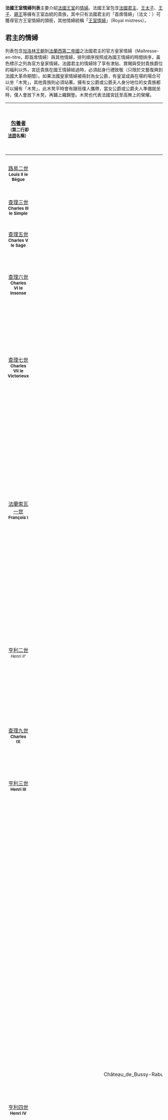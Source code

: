 {{Refimprove|time=2021-05-01T10:30:08+00:00}}
'''法國王室情婦列表'''主要介紹[[法國|法國]][[王室|王室]]的[[情婦|情婦]]。法國王室包含[[法國君主|法國君主]]、[[王太子|王太子]]、[[王子|王子]]、[[親王|親王]]等擁有王室血統的貴族，其中只有法國君主的「首席情婦」（法文：{{link-fr|Maîtresse-en-titre|Maîtresse-en-titre}}）可獲得官方王室情婦的頭銜，其他情婦統稱「[[王室情婦|王室情婦]]」（Royal mistress）。

==君主的情婦==
列表包含[[加洛林王朝|加洛林王朝]]到[[法蘭西第二帝國|法蘭西第二帝國]]之法國君主的官方皇家情婦（Maîtresse-en-titre，即首席情婦）與其他情婦，排列順序按照成為國王情婦的時間排序，黃色標示之列為官方皇家情婦。法國君主的情婦除了享有津貼、賞賜與受封貴族爵位的福利以外，宮廷貴族在國王情婦經過時，必須起身行禮致敬（只限於文藝復興到法國大革命期間）。如果法國皇家情婦被冊封為女公爵，有皇室成員在場的場合可以坐「木凳」，其他貴族則必須站著。擁有女公爵或公爵夫人身分地位的女貴族都可以擁有「木凳」，此木凳平時會有跟班僕人攜帶，當女公爵或公爵夫人準備就坐時，僕人會放下木凳，再鋪上織錦墊。木凳也代表法國宮廷至高無上的榮耀。

{|width=95% class="wikitable"
![[包養者|包養者]]<br /><small>（第二行即[[法語|法語]]名稱）</small>
!情婦圖像
!情婦的貴族頭銜<br /><small>（括號為冊封年代<br />第二行即[[法語|法語]]名稱）</small>
!情婦[[姓名|姓名]]<br /><small>（第二行即[[法語|法語]]名稱）</small>
![[在世|在世]]日期
![[在位|在位]]日期
!卸任原因
!情婦[[配偶|配偶]] <br /><small>括號中的數字表示婚姻關係存在的時間</small>
|-
|align="center"|[[路易二世_(西法蘭克)|路易二世]] <br /><small>''' Louis II le Bègue'''</small>
|align="center"|
|align="center"|
|align="center"|桑斯的希歐德琳<br /><small>'''Theodelinde of Sens '''</small> 
|align="center"| 
|align="center"|
|align="center"| 
|align="center"|
|-
|align="center" rowspan="1"|[[查理三世_(西法蘭克)|查理三世]] <br /><small>''' Charles III le Simple'''</small>
|align="center"|
|align="center"|
|align="center"| '''Frederuna von Ringleheim'''
|align="center"| 
|align="center"|
|align="center"| 
|align="center"|
|-
|align="center"|[[查理五世|查理五世]] <br /><small>'''Charles V le Sage'''</small>
|align="center"|
|align="center"|
|align="center"|{{link-fr|碧耶特·德·卡西諾|Biette de Casinel}}<br /><small>'''Biette de Casinel'''</small>
|align="center"|1340年 - 1380年
|align="center"|1360年-
|align="center"| 
|align="center"|
|-
|align="center"|[[查理六世|查理六世]] <br /><small>'''Charles VI le Insense'''</small>
|align="center"|[[File:GUIZOT_odinette.jpg|80px]]
|align="center"|
|align="center"|{{link-en|奧黛特·肯迪佛斯|Odette de Champdivers}}<br /><small>'''Odette de Champdivers'''</small>
|align="center"| 1390年 - 1425年
|align="center"| 1407年-1422年
|align="center"|[[查理六世|查理六世]]死亡
|align="center"|
|-
|align="center" rowspan="3"|[[查理七世|查理七世]]<br /><small>'''Charles VII le Victorieux'''</small>

|-bgcolor=#FFFFCE
|align="center"|[[File:AgnesSorel11.jpeg|80px]]
|align="center"|
|align="center"|[[阿涅絲·索蕾|艾格妮絲·索瑞兒]]<br /><small>(歐洲首位公開承認的官方皇家情婦)<br />'''Agnès Sorel'''</small>
|align="center"| 1421年 - 1450年[[2月9日|2月9日]]
|align="center"| 1441年-1450年
|align="center"|死亡
|align="center"|無

|-bgcolor=#FFFFCE
|align="center"|
|align="center"|弗雷克爾男爵夫人<br /><small>'''Baroness of Villequier '''</small>
|align="center"| {{link-en|安東寧特·德·梅格尼萊斯|Antoinette de Maignelais}}<br /><small>'''Antoinette de Maignelais'''</small>
|align="center"| 1434年 - 1474年
|align="center"| 1450年-1461年
|align="center"|[[查理七世|查理七世]]死亡
|align="center"|弗雷克爾男爵<br/><small>'''Baron de Villequier'''</small>

|-
|align="center" rowspan="3"| [[法蘭索瓦一世|法蘭索瓦一世]] <br /><small>'''François I'''</small>
|-bgcolor=#FFFFCE
|align="center"|[[File:Madame_chateaubriant_foix_g.jpg|80px]]
|align="center"|夏多布里昂伯爵夫人<br /><small>''' countess of Châteaubrian'''</small>
|align="center"| {{link-en|法蘭絲華絲·德·法克斯|Françoise de Foix}}<br /><small>'''Françoise de Foix'''</small>
|align="center"| 1495年 - 1537年10月16日
|align="center"| 1518年-1528年
|align="center"|地位被艾坦斯公爵夫人取代
|align="center"|夏多布里昂伯爵<br /><small>'''count of Châteaubrian '''</small>

|-bgcolor=#FFFFCE
|align="center"|[[File:AnnedePisseleuCorneilledeLyon.jpg|80px]]
|align="center"|{{link-en|艾坦斯公爵夫人|Anne de Pisseleu d'Heilly}}<br /><small>'''Duchess of Étampes'''</small>
|align="center"| {{link-en|安·德·皮瑟魯·德·海利|Anne de Pisseleu d'Heilly}}<br /><small>'''Anne de Pisseleu d'Heilly'''</small>
|align="center"| 1508年 - 1580年
|align="center"| 1525年-1547年
|align="center"|[[法蘭索瓦一世|法蘭索瓦一世]]死亡
|align="center"|吉恩四世(艾坦斯公爵)<br /><small>'''Jean IV de Brosse'''</small>

|-
|align="center" rowspan="3"| [[亨利二世|亨利二世]] <br /><small>'' Henri II '''</small>
|-bgcolor=#FFFFCE
|align="center"|[[File:DianedePoitiers.jpg|80px]]
|align="center"|
|align="center"|[[黛安·德·波迪耶|黛安·德·波迪耶]]<br /><small>'''Diane de Poitiers'''</small>
|align="center"| 1499年 - 1566年4月25日
|align="center"| 1538年-1559年
|align="center"|亨利二世死亡
|align="center"|路易斯‧德‧Brézé (Anet領主)<br /><small>'''Louis de Brézé, seigneur d'Anet'''</small>

|-
|align=center|[[File:Lady_Janet_Stewart_by_George_Jamesone.jpg|80px]]
|align="center"|弗萊明夫人<br /><small>'''Lady Fleming'''</small>
|align="center"|{{link-en|珍娜·斯圖瓦特|Lady Janet Stewart}}<br /><small>'''Janet Stewart '''</small>
|align="center"| 1502年 7月17日-1562年2月20日
|align="center"| 1548年左右-
|align="center"|回[[蘇格蘭|蘇格蘭]]
|align="center"|馬爾科姆‧弗萊明(弗萊明領主)(?-1524)<br /><small>''' Malcolm Fleming, 3rd Lord Fleming '''</small>

|-
|align="center"|[[查理九世_(法蘭西)|查理九世]] <br /><small>'''Charles IX'''</small>
|align="center"|<!-- 檔案不存在 [[File:Marietouchetbyjeandecourt.jpg|80px]] ，可從英文維基百科取得 -->
|align="center"|
|align="center"|{{link-en|瑪莉·都查特|Marie Touchet}} <br /><small>'''Marie Touchet'''</small>
|align="center"| 1549年-1638年
|align="center"| ?-[[1574|1574]]
|align="center"| 查理九世死亡
|align="center"| 

|-
|align="center"|[[亨利三世|亨利三世]] <br /><small>'''Henri III '''</small>
|align="center"|[[File:VeronicaFranco.jpg|80px]]
|align="center"|
|align="center"|[[維羅尼卡·佛朗哥|維羅尼卡·佛朗哥]]<br /><small>'''Veronica Franco'''</small>
|align="center"| 1546年-1591年
|align="center"|
|align="center"|
|align="center"| 
|-
|align="center" rowspan="9"| [[亨利四世|亨利四世]] <br /><small>'''Henri IV'''</small>
|align="center"|[[File:CharlottedeBeauneSemblancay.jpg|80px]]
|align="center"|圖爾斯子爵夫人<br />索維男爵夫人<br />諾爾茅提爾侯爵夫人<br /><small>'''Viscountess of Tours'''<br /> '''Baroness de Sauve'''<br />'''Marquise de Noirmoutier'''</small>
|align="center"|{{link-en|夏洛特·德·索維|Charlotte de Sauve}}<br /><small>'''Charlotte de Sauve'''</small>
|align="center"| 1551年 -1617年
|align="center"|1572年-1578年
|align="center"|[[亨利四世|亨利四世]] 移情別戀
|align="center"|
|-

|align="center"|[[File:Francois_Quesnel_-_La_Belle_Fosseuse.jpg|80px]]
|align="center"|
|align="center"|{{link-fr|法蘭絲華絲·德·蒙莫朗西|Françoise de Montmorency-Fosseux}}<br /><small>'''Françoise de Montmorency '''</small>
|align="center"| 1566年-1641年
|align="center"|1579年-1581年
|align="center"| 
|align="center"|

|-
|align="center"|
|align="center"| 
|align="center"|{{link-fr|艾絲特·因貝特|Esther Imbert}}<br /><small>'''Esther Imbert'''</small>
|align="center"| 1570年12月11日 - 1593年
|align="center"| 1586年-1588年
|align="center"|地位被{{link-en|蒙梭澳女侯爵|Gabrielle d'Estrées}}取代
|align="center"|

|-
|align="center"|[[File:Diane_d'Andouins,_La_Belle_Corisande.jpg|80px]]
|align="center"| 蓋屈伯爵夫人(1600)<br /><small>'''comtesse de Guiche'''</small>
|align="center"|{{link-fr|黛安·德·安達因斯|Diane d'Andoins}}<br /><small>'''Diane d'Andoins'''</small>
|align="center"| 1554年 - 1520年
|align="center"| 1585年-
|align="center"|
|align="center"|

|-bgcolor=#FFFFCE
|align=center|[[File:Château_de_Bussy-Rabutin_-_Gabrielle_d'Estrées,_duchesse_de_Beaufort_(bgw19_0355)_(cropped).jpg|80px]]
|align="center"|蒙梭澳女侯爵(1594)<br />貝福特女公爵(1597)<br /><small>''' Marchioness of Monceaux'''<br /> '''Duchess of Beaufort '''</small>
|align="center"|{{link-en|加布里葉·德·艾絲緹斯|Gabrielle d'Estrées}}<br /><small>'''Gabrielle d'Estrées'''</small>
|align="center"| 1573年 - 1599年4月10日
|align="center"| [[1591|1591]]-1599年
|align="center"|難產死亡
|align="center"|尼可拉斯‧德‧阿梅法<br /><small>''' Nicolas Damerval de Liancourt'''</small>

|-bgcolor=#FFFFCE
|align="center"|[[File:Catherine_Henriette_de_Balzac_d'Entragues.jpg|80px]]
|align="center"| 弗爾紐女侯爵(1600)<br /><small>'''Marquise de Verneuil'''</small>
|align="center"|{{link-en|凱薩琳·海麗葉·巴爾札克·恩泰奎斯|Catherine Henriette de Balzac d'Entragues}}<br /><small>'''Catherine Henriette de Balzac d'Entragues'''</small>
|align="center"| 1579年 - 1633年
|align="center"| [[1599|1599]]-1608年
|align="center"|密謀叛變
|align="center"|無

|-bgcolor=#FFFFCE
|align="center"|[[File:Jacqueline_de_Bueil.jpg|80px]]
|align="center"| 莫雷女伯爵<br /><small>''' comtesse de Moret'''</small>
|align="center"|{{link-fr|賈桂琳·德·比埃伊|Jacqueline de Bueil}}<br /><small>'''Jacqueline de Bueil'''</small>
|align="center"| 1588年 - 1651年
|align="center"| 1605年-
|align="center"|
|align="center"|

|-
|align="center"|[[File:CharlottedesEssarts.jpg|80px]]
|align="center"| 羅莫朗妲女伯爵<br /><small>''' comtesse de Romorantin'''</small><br />維屈女公爵<br /><small>''' duchesse de Vitry'''</small>
|align="center"|{{link-fr|夏綠蒂·埃瑟茨|Charlotte des Essarts}}<br /><small>'''Charlotte des Essarts'''</small>
|align="center"| 1580年 - 1651年
|align="center"| 1607年-
|align="center"|
|align="center"|


|-
|align="center"|[[File:Charlotte-Marguerite_de_Montmorency.jpg|80px]]
|align="center"| 孔德親王妃(1610)<br /><small>'''Princesse of Condé'''</small>
|align="center"|{{link-en|夏綠蒂·瑪格莉特·德·蒙莫朗西|Charlotte Marguerite de Montmorency}}<br /><small>'''Charlotte Marguerite de Montmorency'''</small>
|align="center"| 1594年5月11日 - 1650年12月2日
|align="center"|
|align="center"|準備上任期間未到達宮廷之前[[亨利四世|亨利四世]]被刺殺死亡
|align="center"|[[孔德親王亨利二世|孔德親王亨利二世]](1609-1646)<br /><small>'''Henri, Prince of Condé '''</small>

|-
|align="center"| [[路易十三|路易十三]] <br /><small>'''Louis XIII '''</small>
|align="center"| [[File:Marie_de_Hautefort.jpg|80px]]
|align="center"|
|align="center"|{{link-en|瑪莉·豪特佛|Marie de Hautefort}}<br /><small>'''Marie de Hautefort'''</small>
|align="center"| 1616年-1691年
|align="center"| 
|align="center"|
|align="center"| 
|-
|align="center" rowspan="12"| [[路易十四|路易十四]] <br /><small>'''Louis XIV '''</small>
|align="center"| 
|align="center"|博費斯男爵夫人<br /><small>'''baroness de Beauvais'''</small>
|align="center"| {{link-en|凱薩琳-海莉艾特·貝利爾|Catherine Bellier}}<br /><small>'''Catherine-Henriette Bellier'''</small>
|align="center"| 1614年6月16日- 1689年6月7日
|align="center"| 1652年-1654年
|align="center"|王太后指示退休
|align="center"|博費斯男爵<br /><small>'''baron de Beauvais'''</small>
|-
|align="center"| [[File:Princess_Henrietta_Anne_of_England,_Duchess_of_Orléans_by_Pierre_Mignard.jpg|80px]]
|align="center"|奧爾良公爵夫人<br /><small>'''Duchess of Orleans'''</small>
|align="center"| [[英國|英國]]{{link-en|海莉艾達公主|Princess Henrietta of England}}<br /><small>'''Princess Henrietta of England'''</small>
|align="center"| 1644年6月16日- 1670年6月30日
|align="center"| ?-1661年
|align="center"|國王目標轉移至[[拉瓦莉埃女公爵|拉瓦莉埃女公爵]]
|align="center"|奧爾良公爵菲利普一世 

|-bgcolor=#FFFFCE
|align="center"|[[File:LouiseDeLaValliere01.jpg|80px]]
|align="center"|拉瓦莉埃女公爵(1667年)<br /><small>'''Duchess of La Vallière'''</small>
|align="center"|[[路易絲·德·拉瓦莉埃|路易絲·德·拉瓦莉埃]]<br /><small>'''Louise de La Vallière'''</small>
|align="center"| 1644年6月8日- 1710年6月7日
|align="center"| 1661年-1667年
|align="center"|地位被蒙提斯班侯爵夫人取代
|align="center"|無 
|-
|align="center"|
|align="center"|
|align="center"|{{link-en|寶恩·德·潘思·奧迪寇特|Bonne de Pons d'Heudicourt}}<br /><small>'''Bonne de Pons d'Heudicourt'''</small>
|align="center"| 1641年- 1709年
|align="center"| 1665年-
|align="center"|
|align="center"|麥可‧德‧奧迪寇特<br /><small>''' Michel Sublet d'Heudicourt'''</small>
|-
|align="center"|[[File:Catherine_Charlotte_de_Gramont_attributed_to_Jean_Nocret.jpg|80px]]
|align="center"|摩納哥王妃<br /><small>''' Princess of Monaco'''</small>
|align="center"|{{link-en|凱瑟琳·夏洛特·德·格雷夢特|Catherine Charlotte de Gramont}}<br /><small>''' Catherine Charlotte de Gramont'''</small>
|align="center"| 1639年 - 1648年6月4日
|align="center"| 1668年-1668年
|align="center"|國王失去興趣
|align="center"|{{link-en|摩納哥親王路易一世|Louis I, Prince of Monaco}}<br /><small>''' Louis I of Monaco'''</small>

|-
|align="center"|
|align="center"|辛安斯侯爵夫人<br /><small>'''Marchioness of Thianges'''</small>
|align="center"|{{link-en|加布里艾爾·德·莫特馬特|Gabrielle de Rochechouart de Mortemart}}<br /><small>''' Gabrielle de Rochechouart de Mortemart</small>
|align="center"| 1633年 - 1693年9月12日
|align="center"| 
|align="center"|
|align="center"| 辛安斯侯爵<br />(克勞德‧萊昂諾爾‧達馬斯‧辛安斯)<br /><small>''' Claude Leonor Damas de Thianges''' 

|-bgcolor=#FFFFCE
|align="center"|[[File:Portrait_painting_of_Françoise_de_Rochechouart_(Madame_de_Montespan)_by_an_unknown_artist_(at_the_Musée_national_du_Château_de_Versailles).jpg|80px]]
|align="center"|{{link-en|蒙提斯班侯爵夫人|Athénaïs de Montespan}}<<br /><small>'''marquise of Montespan'''</small>
|align="center"|{{link-en|法蘭斯華絲-愛申妮絲·德·莫特馬特|Athénaïs de Montespan}}<br /><small>''' Françoise-Athénaïs de Rochechouart de Mortemart '''</small>
|align="center"|1641年10月5日- 1707年5月27日
|align="center"|1667年-1680年
|align="center"|使用巫術而失寵 
|align="center"|蒙提斯班侯爵
|-
|align=center|[[File:Anne_de_Rohan-Chabot,_Princess_of_Soubise.jpg|80px]]
|align="center"|蘇比斯王妃 <br /><small>'''Princess of Soubise'''</small>
|align="center"|{{link-en|安·德·洛漢-查伯特|Anne de Rohan-Chabot}}<br /><small>''' Anne de Rohan-Chabot '''</small>
|align="center"| 1648年 - 1709年2月4日
|align="center"| 1676年-?
|align="center"|國王失去興趣
|align="center"|蘇比斯王子{{link-en|法蘭西斯·德·洛漢|François, Prince of Soubise}}<br /><small> '''Prince of Soubise'''<br /> '''François de Rohan'''
|-
|align="center"|[[File:Portrait_de_Madame_Marie-Elisabeth_de_Ludres,_chanoinesse_de_Poussay_,_maîtresse_de_Louis_XIV,_représentée_en_Marie-Madeleine.jpg|80px]]
|align="center"|{{link-en|路崔思女侯爵|Isabelle de Ludres}}<br />
|align="center"|{{link-en|瑪莉-伊莉莎白·德·路崔思|Isabelle de Ludres}}<br /><small>''' Marie-Elisabeth de Ludres '''</small>
|align="center"| 1647年 - 1726年1月28日
|align="center"| 1675年- 1676年
|align="center"|失寵
|align="center"|無
|-
|align="center"|[[File:Château_de_Bussy-Rabutin_-_Marie-Anglique_de_Scorailles_de_Roussille,_duchesse_de_Fontanges_(bgw19_0359)_(cropped).jpg|80px]]
|align="center"| 芳達姬女公爵<br /><small>'''Duchess of Fontanges'''</small>
|align="center"| {{link-en|瑪莉-安裘莉克·德·斯格瑞斯|Marie Angélique de Scorailles}}<br /><small>''' Marie-Angélique de Scorailles'''</small>
|align="center"| 1661年 - 1681年6月28日
|align="center"| 1679年- 1681年6月28日
|align="center"|產後死亡
|align="center"|無

|-bgcolor=#FFFFCE
|align="center"|[[File:Mme_de_Maintenon.jpg|80px]]
|align="center"|[[曼特農夫人|曼特農女侯爵]]<br /><small>'''marquise de Maintenon'''</small>
|align="center"|[[法蘭斯華絲·德·奧比涅|法蘭斯華絲·德·奧比涅]]<br /><small>''' Françoise d’Aubigné'''</small>
|align="center"| 1635年11月27日 - 1719年4月15日
|align="center"| ?-1686年
|align="center"|成為路易十四的第二任配偶 
|align="center"| 保羅·斯卡龍 (1651-1660) <br />路易十四 (1685-1715)
|-
|align="center"|
|align="center"|
|align="center"|{{link-en|克勞德·德·奧雷斯|Claude de Vin des Œillets}}<br /><small>'''Claude de Vin des Œillets'''</small>
|align="center"| 1637年 - 1787年
|align="center"| ?-1678年
|align="center"| 
|align="center"| 
|-
|align="center" rowspan="12"| [[路易十五|路易十五]] <br /><small>'''Louis XV '''</small>
|-bgcolor=#FFFFCE
|align="center"|[[File:Portrait_of_a_Lady,_said_to_be_Louise_Julie_de_Nesle,_Comtesse_de_Mailly_by_Alexis_Grimou.jpg|80px]]
|align="center"|梅利伯爵夫人<br /><small>'''countess of Mailly'''</small>
|align="center"|{{link-en|路易絲·茱莉·德·梅利-尼勒斯|Louise Julie de Mailly}}<br /><small>'''Louise Julie de Mailly-Nesle'''</small>
|align="center"| 1710年 - 1751年
|align="center"| 1732年-1742年
|align="center"|地位被妹妹夏多洛克斯女公爵取代
|align="center"|梅利伯爵<br /><small>'''Louis Alexandre de Mailly, comte de Mailly'''</small>

|-
|align="center"|[[File:Pauline_Félicité_de_Mailly-Nesle.jpg|80px]]
|align="center"|凡第邁爾侯爵夫人<br /><small>'''marquise de Vintimille'''</small>
|align="center"|{{link-en|寶琳·菲莉西泰·德·梅利-尼勒斯|Pauline Félicité de Mailly}}<br /><small>'''Pauline Félicité de Mailly-Nesle '''</small>
|align="center"| 1712年 - 1741年
|align="center"| 1738年-1741年
|align="center"|產後死亡
|align="center"|凡第邁爾侯爵<br /><small>'''Jean Baptiste Félix Hubert de Vintimille, marquis de Vintimille'''</small>

|-bgcolor=#FFFFCE
|align="center"|[[File:Marie-Anne_de_Mailly-Nesle.jpg|80px]]
|align="center"|夏多洛克斯女公爵<br /><small>'''duchesse de Châteauroux '''</small>
|align="center"|{{link-en|瑪莉·安·德·梅利-尼勒斯|Marie Anne de Mailly}}<br /><small>'''Marie Anne de Mailly-Nesle '''</small>
|align="center"| 1717年10月5日 - 1744年12月8日
|align=center| 1742年-1744年
|align="center"|病逝
|align="center"|無</small>

|-
|align="center"|[[File:Diane_Adélaïde_de_Mailly-Nesle.jpg|80px]]
|align="center"|勞拉桂斯公爵夫人<br /><small>'''duchesse de Lauraguais'''</small>
|align="center"|{{link-en|黛安·阿德萊德·德·梅利-尼勒斯|Diane Adélaïde de Mailly}}<br /><small>'''Diane Adélaïde de Mailly-Nesle '''</small>
|align="center"| 1713年2月11日 - 1760年2月20日
|align="center"| 1742年-1744年
|align="center"| ?
|align="center"|勞拉桂斯公爵

|-bgcolor=#FFFFCE
|align="center"|[[File:Carle_Vanloo,_La_Marquise_de_Pompadour_en_jardinière_(vers_1754–1755).jpg|80px]]
|align="center"|[[龐巴度夫人|龐巴度女侯爵]](1721)[[龐巴度夫人|龐巴度女公爵]](<br /><small>'''Marquise de Pompadour '''</small>
|align="center"|[[龐巴度夫人|珍·安東寧特·柏桑]]<br /><small>'''Jeanne Antoinette Poisson '''</small>
|align="center"| 1721年12月29日 - 1764年4月15日
|align="center"| 1745年-1764年
|align="center"|病逝
|align="center"|[[夏爾-紀堯姆·勒·諾爾芒·德·蒂奧勒|諾曼·提歐勒斯]]<br /><small>Charles Guillaume Le Normant d'Étiolles </small>

|-
|align="center"|[[File:Françoise_de_Châlus_ou_plus_précisemment_de_Chalus.jpg|80px]]
|align="center"|諾伯納-拉拉公爵夫人<br /><small>'''duchess of Narbonne-Lara '''</small>
|align="center"|{{link-fr|法蘭斯華絲·查勞斯|Françoise de Châlus}}<br /><small>'''Françoise de Châlus '''</small>
|align="center"| 1734年2月24日 - 1821年7月7日
|align="center"| 1749年-
|align="center"|
|align="center"|

|-
|align="center"|
|align="center"|
|align="center"|瑪莉‧安‧德‧克伊斯玲<br/>
|align="center"| 
|align="center"|
|align="center"|路易十五失去興趣
|align="center"|

|-
|align="center"|[[File:Resting_Girl_by_François_Boucher_(1753)_-_Alte_Pinakothek_-_Munich_-_Germany_2017_(crop).jpg|80px]]
|align="center"|無
|align="center"| {{link-en|瑪莉-路易絲·歐莫菲|Marie-Louise O'Murphy}}<br /><small>'''Marie-Louise O'Murphy '''</small>
|align="center"| 1737年10月21日 - 1714年12月11日
|align="center"| 1752年-1754年
|align="center"|[[龐巴度夫人|龐巴度女侯爵]]安排結婚
|align="center"|雅克‧培雷特‧德‧柏法蘭夏<br /><small>'''Jacques Pelet de Beaufranchet''' </small>

|-
|align="center"|
|align="center"|
|align="center"|夏綠蒂-羅莎玲‧德‧察瑟爾-羅曼藍<br /><small>'''Charlotte-Rosalie de Choiseul-Romanet '''</small>
|align="center"| 
|align="center"| 
|align="center"|逐出宮廷
|align="center"|

|-
|align="center"|[[File:Anne_Couppier_de_Romans.jpg|80px]]
|align="center"|米利-考龍女男爵<br /><small>'''baroness of Meilly-Coulonge'''</small>
|align="center"|{{link-fr|安·考菲兒·德·羅曼斯|Anne Couppier de Romans}}<br /><small>'''Anne Couffier de Romans '''</small>
|align="center"| 1737年 - 1808年 
|align="center"| 1760年 - 1765年 
|align="center"|
|align="center"|

|-bgcolor=#FFFFCE
|align=center|[[File:Madame_Dubarry1.jpg|80px]]
|align="center"|[[杜巴利伯爵夫人|杜巴利伯爵夫人]]<br /><small>'''Comtesse du Barry'''</small>
|align="center"|[[杜巴利伯爵夫人|瑪莉-珍·貝庫]]<br /><small>''' Marie-Jeanne Bécu '''</small>
|align="center"| 1743年8月19日 - 1793年12月8日 
|align="center"|[[1768|1768]]-[[1774|1774]]
|align="center"|路易十五死亡
|align="center"|杜巴利伯爵<br /><small>'''Comte Guillaume du Barry</small>

|-
|align="center" rowspan="1"| [[拿破崙一世|拿破崙一世]] <br /><small>'''Napoléon I'''</small>
|align="center"|[[File:MariaWalewska.jpg|80px]]
|align="center"|瓦萊夫斯基伯爵夫人<br /><small>'''Countess de Walewski'''</small>
|align="center"| {{link-en|瑪麗亞·瓦萊夫斯基|Marie Walewska}}<br /><small>''' Marie Walewska'''</small>
|align="center"| 1786年12月7日 - 1817年12月11日
|align="center"|1807年-1814年
|align="center"|
|align="center"|瓦萊夫斯基伯爵(1804-1812)<br /><small>'''Count Anastase Walewski '''</small>

|-
|align="center"|[[路易十八|路易十八]] <br /><small>'''Louis XVIII '''</small>
|align="center"|[[File:Zoe_Talon.jpg|80px]]
|align="center"|杜凱拉伯爵夫人<br /><small>'''comtesse du Cayla'''</small>
|align="center"|{{link-en|左伊·薇多莉爾·塔龍|Zoé Talon, comtesse du Cayla}}<br /><small>''' Zoé Victoire Talon'''</small>
|align="center"| 1785年8月5日 - 1852年3月19日
|align="center"| ? - 1824年
|align="center"| [[路易十八|路易十八]]死亡
|align="center"|杜凱拉伯爵<br /><small>''' comte Baschi du Cayla'''</small>

|-
|align="center"|[[路易-菲利普一世|路易-菲利普一世]] <br /><small>'''Louis-Philippe I'''</small>
|align="center"|[[File:Claude-Jean-Baptiste-Hoin-xx-Presumed-Portrait-of-Mademoiselle-Rosalie-Duthe.jpg|80px]]
|align="center"|無
|align=center|{{link-en|凱薩琳-羅莎玲·傑拉德·杜勒|Rosalie Duthé}}<br /><small>'''Catherine-Rosalie Gerard Duthé '''</small>
|align="center"| 1748年- 1830年
|align="center"|
|align="center"|
|align="center"|

|-
|align="center" rowspan="3"|[[拿破崙三世|拿破崙三世]] <br /><small>'''Napoléon III'''</small>
|align="center"|[[File:Cappelaere_Portrait_Miss_Haryett_Howard.jpg|80px]]
|align="center"|博雷加德女伯爵<br /><small>'''Countess of Beauregard'''</small>
|align="center"|{{link-en|海莉葉·郝華|Harriet Howard}}<br /><small>'''Harriet Howard'''</small>
|align="center"|1823年- 1865年
|align="center"|[[1846|1846]]- 1854年
|align="center"|結婚
|align="center"|<small>''' Captain Clarence Trelawny(1854-1865)'''</small>

|-
|align="center"|[[File:Contessa_di_Castiglione.jpg|80px]]
|align="center"|卡斯提里昂伯爵夫人<br /><small>'''Countess of Castiglione'''</small>
|align="center"|{{link-en|維琴妮·迪·奧多尼|Virginia Oldoini, Countess of Castiglione}}<br /><small>'''Virginia Oldoini'''</small>
|align="center"| 1834年3月22日 - 1899年11月28日
|align="center"|[[1856|1856]]- 1857年
|align="center"|[[拿破崙三世|拿破崙三世]]失去興趣而被遣散
|align="center"|卡斯提里昂伯爵<br />(法蘭西斯柯‧弗拉西斯‧迪‧卡斯提里昂)<br /><small>'''Francesco Verasis di Castiglione'''</small>

|-
|align="center"|
|align="center"|瓦萊夫斯基伯爵夫人<br /><small>'''Countess of Walewski'''</small>
|align="center"|瑪莉-安‧德‧瑞希<br /><small>'''Marie Anne de Ricci'''</small>
|align="center"| 1823年 - 1912年
|align="center"|1850年代
|align="center"| 
|align="center"|{{link-en|瓦萊夫斯基伯爵|Count Alexandre Joseph Colonna-Walewski}}<br /> 亞歷山大‧約瑟夫‧科隆納-瓦萊夫斯基<br /> <small>'''Alexandre Florian Joseph, Count Colonna-Walewski'''</small>

|}

==其他王室成員的情婦==
{|width=95% class="wikitable"
![[包養者|包養者]]<br /><small>（第二行即[[法語|法語]]名稱）</small>
!情婦圖像
!情婦的貴族頭銜<br />括號為冊封年代<br /><small>（第二行即[[法語|法語]]名稱）</small>
!情婦[[姓名|姓名]]<br /><small>（第二行即[[法語|法語]]名稱）</small>
![[在世|在世]]日期
![[在位|在位]]日期
!卸任原因
!情婦[[配偶|配偶]] <br /><small>括號中的數字表示婚姻關係存在的時間</small>
|-
|align="center"|[[路易王太子|路易王太子]] <br /><small>'''Louis, Grand Dauphin'''</small>
|align="center"|[[File:Anonymous_drawing_of_Marie_Émilie_Thérèse_de_Joly,_"Mademoiselle_de_Choin".jpg|80px]]
|align="center"|
|align="center"|{{link-en|瑪莉·艾蜜莉·德·查茵|Marie Émilie de Joly de Choin}}<br /><small>'''Marie Émilie de Joly de Choin'''</small>
|align="center"| 1670年8月2日 - 1732年
|align="center"|- 1695年
|align="center"| 與路易王太子結婚
|align="center"|路易王太子(1695-1711)<br /><small>'''Louis, Grand Dauphin'''</small>

|-
|align="center"|[[腓力二世_(奧爾良公爵)|法國攝政王菲利浦‧奧爾良]] <br /><small>'''Louis, Grand Dauphin'''</small>
|align="center"|
|align="center"|帕拉貝爾侯爵夫人<br /><small>'''Marquise de Parabère'''
|align="center"|瑪莉-瑪德琳‧德‧拉維菲爾<br /><small>'''Marie Madeleine de la Vieuville'''</small>
|align="center"| 1693年- 1755年
|align="center"|1716年-
|align="center"| 
|align="center"|帕拉貝爾侯爵<br />凱薩‧亞歷山大‧德‧鮑登<br /><small>'''Marquis de Parabère''' <br />'''Cesar Alexandre de Baudéan'''</small>
|}

==參見==
#[[王室情婦|王室情婦]]
#[[英國王室情婦列表|英國王室情婦列表]]
#[[歐洲王室情婦列表|歐洲王室情婦列表]]

==參考資料==
#伊蓮娜.荷曼, 與國王做愛-500年性與權力的交歡。台北:先覺出版股份有限公司, 2005年10月,ISBN =986-134-042-4 , http://www.eslite.com/product.aspx?pgid=1001124181446153 {{Wayback|url=http://www.eslite.com/product.aspx?pgid=1001124181446153 |date=20140407073558 }}
#翻譯自英語維基百科Category:Mistresses of French royalty,http://en.wikipedia.org/wiki/Category:Mistresses_of_French_royalty {{Wayback|url=http://en.wikipedia.org/wiki/Category:Mistresses_of_French_royalty |date=20210416084349 }}
#翻譯自法語維基百科http://fr.wikipedia.org/wiki/Wikip%C3%A9dia:Accueil_principal {{Wayback|url=http://fr.wikipedia.org/wiki/Wikip%C3%A9dia:Accueil_principal |date=20210419124820 }}

[[Category:法國貴族|Category:法國貴族]]
[[Category:法國王室情婦|*]]
